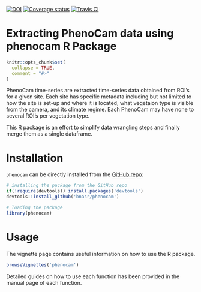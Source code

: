 [![DOI](https://zenodo.org/badge/DOI/10.5281/zenodo.1304457.svg)](https://doi.org/10.5281/zenodo.1304457) [![Coverage status](https://codecov.io/gh/bnasr/phenocam/branch/master/graph/badge.svg)](https://codecov.io/github/bnasr/phenocam?branch=master) [![Travis CI](https://travis-ci.org/bnasr/phenocam.svg?branch=master)](https://travis-ci.org/bnasr/phenocam) 

# Extracting PhenoCam data using phenocam R Package 

```r
knitr::opts_chunk$set(
  collapse = TRUE,
  comment = "#>"
)
```

PhenoCam time-series are extracted time-series data obtained from ROI's for a given site. 
Each site has specific metadata including but not limited to how the site is set-up and where it is located, what vegetaion type is visible from the camera, and its climate regime. Each PhenoCam may have none to several ROI's per vegetation type. 

This R package is an effort to simplify data wrangling steps and finally merge them as a single dataframe.

# Installation
`phenocam` can be directly installed from the [GitHub repo](https://github.com/bnasr/phenocam):
```r
# installing the package from the GitHub repo
if(!require(devtools)) install.packages('devtools')
devtools::install_github('bnasr/phenocam')

# loading the package
library(phenocam)
```


# Usage
The vignette page contains useful information on how to use the R package.
```r
browseVignettes('phenocam')
```

Detailed guides on how to use each function has been provided in the manual page of each function.


